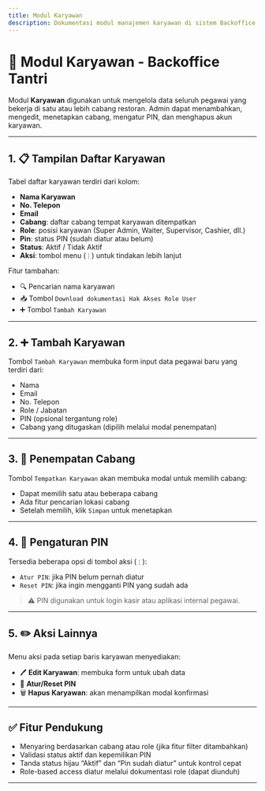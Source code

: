 ```yaml
---
title: Modul Karyawan
description: Dokumentasi modul manajemen karyawan di sistem Backoffice Tantri.
---
```


# 👥 Modul Karyawan - Backoffice Tantri

Modul **Karyawan** digunakan untuk mengelola data seluruh pegawai yang bekerja di satu atau lebih cabang restoran. Admin dapat menambahkan, mengedit, menetapkan cabang, mengatur PIN, dan menghapus akun karyawan.

---

## 1. 📋 Tampilan Daftar Karyawan

Tabel daftar karyawan terdiri dari kolom:

- **Nama Karyawan**
- **No. Telepon**
- **Email**
- **Cabang**: daftar cabang tempat karyawan ditempatkan
- **Role**: posisi karyawan (Super Admin, Waiter, Supervisor, Cashier, dll.)
- **Pin**: status PIN (sudah diatur atau belum)
- **Status**: Aktif / Tidak Aktif
- **Aksi**: tombol menu (`⋮`) untuk tindakan lebih lanjut

Fitur tambahan:

- 🔍 Pencarian nama karyawan
- 📥 Tombol `Download dokumentasi Hak Akses Role User`
- ➕ Tombol `Tambah Karyawan`

---

## 2. ➕ Tambah Karyawan

Tombol `Tambah Karyawan` membuka form input data pegawai baru yang terdiri dari:

- Nama
- Email
- No. Telepon
- Role / Jabatan
- PIN (opsional tergantung role)
- Cabang yang ditugaskan (dipilih melalui modal penempatan)

---

## 3. 🏢 Penempatan Cabang

Tombol `Tempatkan Karyawan` akan membuka modal untuk memilih cabang:

- Dapat memilih satu atau beberapa cabang
- Ada fitur pencarian lokasi cabang
- Setelah memilih, klik `Simpan` untuk menetapkan

---

## 4. 🔐 Pengaturan PIN

Tersedia beberapa opsi di tombol aksi (`⋮`):

- `Atur PIN`: jika PIN belum pernah diatur
- `Reset PIN`: jika ingin mengganti PIN yang sudah ada

> ⚠️ PIN digunakan untuk login kasir atau aplikasi internal pegawai.

---

## 5. ✏️ Aksi Lainnya

Menu aksi pada setiap baris karyawan menyediakan:

- 🖊️ **Edit Karyawan**: membuka form untuk ubah data
- 🔄 **Atur/Reset PIN**
- 🗑️ **Hapus Karyawan**: akan menampilkan modal konfirmasi

---

## ✅ Fitur Pendukung

- Menyaring berdasarkan cabang atau role (jika fitur filter ditambahkan)
- Validasi status aktif dan kepemilikan PIN
- Tanda status hijau “Aktif” dan “Pin sudah diatur” untuk kontrol cepat
- Role-based access diatur melalui dokumentasi role (dapat diunduh)

---
